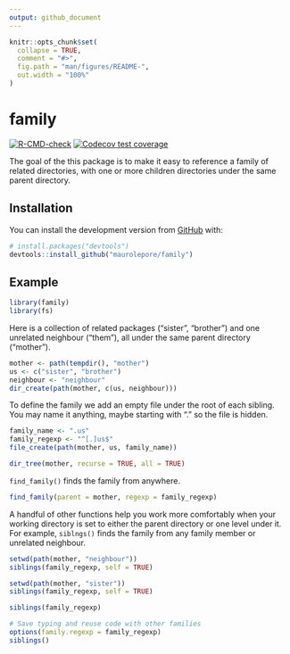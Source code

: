 ```yaml
---
output: github_document
---
```


<!-- README.md is generated from README.Rmd. Please edit that file -->

```r
knitr::opts_chunk$set(
  collapse = TRUE,
  comment = "#>",
  fig.path = "man/figures/README-",
  out.width = "100%"
)
```

# family

<!-- badges: start -->
[![R-CMD-check](https://github.com/maurolepore/family/workflows/R-CMD-check/badge.svg)](https://github.com/maurolepore/family/actions)
[![Codecov test coverage](https://codecov.io/gh/maurolepore/family/branch/master/graph/badge.svg)](https://codecov.io/gh/maurolepore/family?branch=master)
<!-- badges: end -->

The goal of the this package is to make it easy to reference a family of related
directories, with one or more children directories under the same parent
directory.

## Installation

You can install the development version from [GitHub](https://github.com/) with:

``` r
# install.packages("devtools")
devtools::install_github("maurolepore/family")
```

## Example

```r
library(family)
library(fs)
```

Here is a collection of related packages ("sister", "brother") and one unrelated neighbour ("them"), all under the same parent directory ("mother"). 

```r
mother <- path(tempdir(), "mother")
us <- c("sister", "brother")
neighbour <- "neighbour"
dir_create(path(mother, c(us, neighbour)))
```

To define the family we add an empty file under the root of each sibling. You may name it anything, maybe starting with "." so the file is hidden.

```r
family_name <- ".us"
family_regexp <- "^[.]us$"
file_create(path(mother, us, family_name))

dir_tree(mother, recurse = TRUE, all = TRUE)
```

`find_family()` finds the family from anywhere.

```r
find_family(parent = mother, regexp = family_regexp)
```

A handful of other functions help you work more comfortably when your working directory is set to either the parent directory or one level under it. For example, `siblngs()` finds the family from any family member or unrelated neighbour.

```r
setwd(path(mother, "neighbour"))
siblings(family_regexp, self = TRUE)

setwd(path(mother, "sister"))
siblings(family_regexp, self = TRUE)

siblings(family_regexp)

# Save typing and reuse code with other families
options(family.regexp = family_regexp)
siblings()
```
